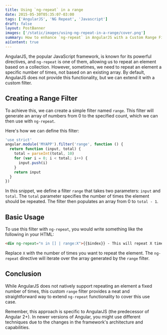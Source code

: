 ```yaml
---
title: Using `ng-repeat` in a range
date: 2015-05-30T05:35:07-03:00
tags: ['AngularJS', 'NG Repeat', 'Javascript']
draft: false
layout: PostBanner
images: ['/static/images/using-ng-repeat-in-a-range/cover.png']
summary: How to enhance `ng-repeat` in AngularJS with a Custom Range Filter
aiContent: true
---
```


AngularJS, the popular JavaScript framework, is known for its powerful directives, and `ng-repeat` is one of them, allowing us to repeat an element based on a collection. However, sometimes, we need to repeat an element a specific number of times, not based on an existing array. By default, AngularJS does not provide this functionality, but we can extend it with a custom filter.

## Creating a Range Filter

To achieve this, we can create a simple filter named `range`. This filter will generate an array of numbers from 0 to the specified count, which we can then use with `ng-repeat`.

Here's how we can define this filter:

```javascript
'use strict'
angular.module('MYAPP').filter('range', function () {
  return function (input, total) {
    total = parseInt(total, 10)
    for (var i = 0; i < total; i++) {
      input.push(i)
    }
    return input
  }
})
```

In this snippet, we define a filter `range` that takes two parameters: `input` and `total`. The `total` parameter specifies the number of times the element should be repeated. The filter then populates an array from 0 to `total - 1`.

## Basic Usage

To use this filter with `ng-repeat`, you would write something like the following in your HTML:

```html
<div ng-repeat="n in [] | range:X">{{$index}} - This will repeat X times.</div>
```

Replace `X` with the number of times you want to repeat the element. The `ng-repeat` directive will iterate over the array generated by the `range` filter.

## Conclusion

While AngularJS does not natively support repeating an element a fixed number of times, this custom `range` filter provides a neat and straightforward way to extend `ng-repeat` functionality to cover this use case.

Remember, this approach is specific to AngularJS (the predecessor of Angular 2+). In newer versions of Angular, you might use different techniques due to the changes in the framework's architecture and capabilities.

